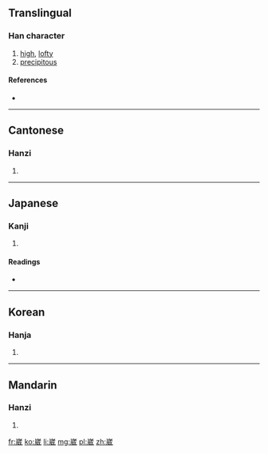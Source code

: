 ==Translingual==

===Han character===
{{Han char|rn=46|rad=山|as=09|sn=12|four=2225<sub>3</sub>|canj=山戈竹女 (UIHV)|ids=⿱[[山]][[威]]}}

# [[high]], [[lofty]]
# [[precipitous]]

====References====
* {{Han ref|kx=0315.210|dkj=08244|dj=0616.130|hdz=10785.120|uh=5D34|ud=23860|bh=B451|bd=46161}}

----

==Cantonese==

===Hanzi===
{{yue-hanzi|jyut=|y=wai1}}

# {{defn|lang=yue|sort=山09}}

----

==Japanese==

===Kanji===
{{ja-kanji|grade=|rs=山09}}

# {{defn|lang=ja|sort=山09}}

====Readings====
* {{ja-readings|on=[[わい]] (wai), [[え]] (e), [[い]] (i)|kun=}}

----

==Korean==

===Hanja===
{{ko-hanja|hangeul=아|rv=|mr=}}

# {{defn|lang=ko|sort=山09}}

----

==Mandarin==

===Hanzi===
{{cmn-hanzi|pin=[[wǎi]] ([[wai3]]), [[wēi]] ([[wei1]])|wg=wai<sup>3</sup>, wei<sup>1</sup>}}

# {{defn|lang=cmn|sort=山09}}

[[fr:崴]]
[[ko:崴]]
[[li:崴]]
[[mg:崴]]
[[pl:崴]]
[[zh:崴]]
